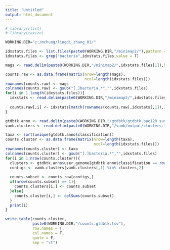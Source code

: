 ```yaml
---
title: "Untitled"
output: html_document
---
```


```r
# library(rlist)
# library(taxize)

WORKING.DIR="z:/mchung/lingdi_zhang_01/"
```

```r
idxstats.files <- list.files(paste0(WORKING.DIR,"/minimap2/"),pattern ="idxstats.tsv")
idxstats.files <- grep("bacteria",idxstats.files,value = T)

mags <- read.delim(paste0(WORKING.DIR,"/minimap2/",idxstats.files[1]),header = F)[,1]

counts.raw <- as.data.frame(matrix(nrow=length(mags),
                                   ncol=length(idxstats.files)))
rownames(counts.raw) <- mags
colnames(counts.raw) <- gsub("[.]bacteria.*","",idxstats.files)
for(i in 1:length(idxstats.files)){
  idxstats <- read.delim(paste0(WORKING.DIR,"/minimap2/",idxstats.files[i]),header = F)
  
  counts.raw[,i] <- idxstats[match(rownames(counts.raw),idxstats[,1]),3]
}
```

```r
gtdbtk.anno <- read.delim(paste0(WORKING.DIR,"/gtdbtk/gtdbtk.bac120.summary.tsv"))
vamb.clusters <- read.delim(paste0(WORKING.DIR,"/vamb/output/clusters.tsv"),header=F)
```

```r
taxa <- sort(unique(gtdbtk.anno$classification))
counts.cluster <- as.data.frame(matrix(nrow=length(taxa),
                                       ncol=length(idxstats.files)))
rownames(counts.cluster) <- taxa
colnames(counts.cluster) <- gsub("[.]bacteria.*","",idxstats.files)
for(i in 1:nrow(counts.cluster)){
  clusters <- gtdbtk.anno$user_genome[gtdbtk.anno$classification == rownames(counts.cluster)[i]]
  contigs <- vamb.clusters[vamb.clusters[,1] %in% clusters,2]
  
  counts.subset <- counts.raw[contigs,]
  if(nrow(counts.subset) == 1){
    counts.clusters[i,] <- counts.subset
  }else{
    counts.cluster[i,] <- colSums(counts.subset)
  }
  print(i)
}

write.table(counts.cluster,
            paste0(WORKING.DIR,"/counts.gtdbtk.tsv"),
            row.names = T,
            col.names = T,
            quote = F,
            sep = "\t")
```
